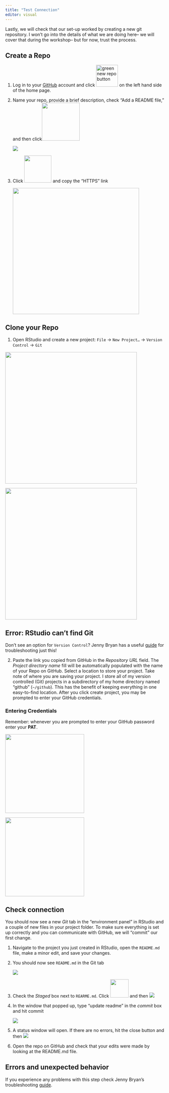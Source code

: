 ```yaml
---
title: "Test Connection"
editor: visual
---
```


Lastly, we will check that our set-up worked by creating a new git repository. I won't go into the details of what we are doing here-- we will cover that during the workshop-- but for now, trust the process.

## Create a Repo

1.  Log in to your [GitHub](https://github.com/) account and click ![green new repo button](/images/new.png){width="69"} on the left hand side of the home page.

2.  Name your repo, provide a brief description, check "Add a README file," and then click![](/images/createrepo.png){width="120"}

    ![](/images/newrepo.png)

3.  Click ![](/images/code.png){width="86"} and copy the "HTTPS" link

    ![](/images/clone.png){width="400"}

## Clone your Repo

1.  Open RStudio and create a new project: `File` -\> `New Project…` -\> `Version Control` -\> `Git`

::: {layout-ncol="2"}
![](/images/newproj1.png){width="417"}

![](/images/newproj2.png){width="417"}
:::

::: callout-important
## Error: RStudio can't find Git

Don't see an option for `Version Control`? Jenny Bryan has a useful [guide](https://happygitwithr.com/rstudio-see-git.html#rstudio-see-git) for troubleshooting just this!
:::

2.  Paste the link you copied from GitHub in the *Repository URL* field. The *Project directory name* fill will be automatically populated with the name of your Repo on GitHub. Select a location to store your project. Take note of where you are saving your project. I store all of my version controlled (Git) projects in a subdirectory of my home directory named "github" (`~/github`). This has the benefit of keeping everything in one easy-to-find location. After you click create project, you may be prompted to enter your GitHub credentials.

::: callout-important
### Entering Credentials

Remember: whenever you are prompted to enter your GitHub password enter your **PAT**.

::: {layout-ncol="2"}
![](/images/username.png){width="250"}

![](/images/password.png){width="250"}
:::
:::

## Check connection

You should now see a new *Git* tab in the "environment panel" in RStudio and a couple of new files in your project folder. To make sure everything is set up correctly and you can communicate with GitHub, we will "commit" our first change.

1.  Navigate to the project you just created in RStudio, open the `README.md` file, make a minor edit, and save your changes.

2.  You should now see `README.md` in the Git tab

    ![](/images/readme_git.png)

3.  Check the *Staged* box next to `REARME.md`. Click ![](/images/pull.png){width="58"} and then ![](/images/commit.png)

4.  In the window that popped up, type "update readme" in the *commit* box and hit commit

    ![](/images/commitwindow.png)

5.  A status window will open. If there are no errors, hit the close button and then ![](/images/push.png)

6.  Open the repo on GitHub and check that your edits were made by looking at the README.md file.

::: callout-important
## Errors and unexpected behavior

If you experience any problems with this step check Jenny Bryan's troubleshooting [guide](https://happygitwithr.com/troubleshooting.html).

:::